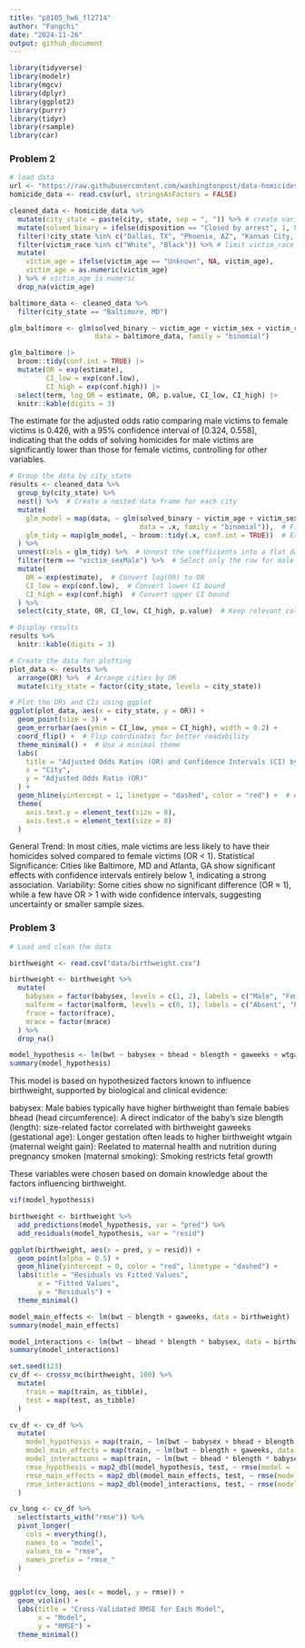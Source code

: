 ```yaml
---
title: "p8105_hw6_fl2714"
author: "Fangchi"
date: "2024-11-26"
output: github_document
---
```


```r

library(tidyverse)
library(modelr)
library(mgcv)
library(dplyr)
library(ggplot2)
library(purrr)
library(tidyr)
library(rsample)
library(car)

```

### Problem 2

```r

# load data
url <- "https://raw.githubusercontent.com/washingtonpost/data-homicides/master/homicide-data.csv"
homicide_data <- read.csv(url, stringsAsFactors = FALSE)

```


```r

cleaned_data <- homicide_data %>%
  mutate(city_state = paste(city, state, sep = ", ")) %>% # create variable
  mutate(solved_binary = ifelse(disposition == "Closed by arrest", 1, 0)) %>% # whether the homicide is solved
  filter(!city_state %in% c("Dallas, TX", "Phoenix, AZ", "Kansas City, MO", "Tulsa, AL")) %>%
  filter(victim_race %in% c("White", "Black")) %>% # limit victim_race
  mutate(
    victim_age = ifelse(victim_age == "Unknown", NA, victim_age),  
    victim_age = as.numeric(victim_age)                            
  ) %>% # victim_age is numeric
  drop_na(victim_age)  

```



```r

baltimore_data <- cleaned_data %>%
  filter(city_state == "Baltimore, MD")

glm_baltimore <- glm(solved_binary ~ victim_age + victim_sex + victim_race,
                     data = baltimore_data, family = "binomial")

glm_baltimore |> 
  broom::tidy(conf.int = TRUE) |> 
  mutate(OR = exp(estimate), 
         CI_low = exp(conf.low), 
         CI_high = exp(conf.high)) |>  
  select(term, log_OR = estimate, OR, p.value, CI_low, CI_high) |> 
  knitr::kable(digits = 3)

```

The estimate for the adjusted odds ratio comparing male victims to female victims is 0.426, with a 95% confidence interval of [0.324, 0.558], indicating that the odds of solving homicides for male victims are significantly lower than those for female victims, controlling for other variables.

```r

# Group the data by city_state
results <- cleaned_data %>%
  group_by(city_state) %>% 
  nest() %>%  # Create a nested data frame for each city
  mutate(
    glm_model = map(data, ~ glm(solved_binary ~ victim_age + victim_sex + victim_race,
                                data = .x, family = "binomial")),  # Fit the logistic model for each city
    glm_tidy = map(glm_model, ~ broom::tidy(.x, conf.int = TRUE))  # Extract coefficients and CI
  ) %>%
  unnest(cols = glm_tidy) %>%  # Unnest the coefficients into a flat data frame
  filter(term == "victim_sexMale") %>%  # Select only the row for male vs female comparison
  mutate(
    OR = exp(estimate),  # Convert log(OR) to OR
    CI_low = exp(conf.low),  # Convert lower CI bound
    CI_high = exp(conf.high)  # Convert upper CI bound
  ) %>%
  select(city_state, OR, CI_low, CI_high, p.value)  # Keep relevant columns

# Display results
results %>%
  knitr::kable(digits = 3)


```
```r


# Create the data for plotting
plot_data <- results %>%  
  arrange(OR) %>%  # Arrange cities by OR
  mutate(city_state = factor(city_state, levels = city_state))  

# Plot the ORs and CIs using ggplot
ggplot(plot_data, aes(x = city_state, y = OR)) +
  geom_point(size = 3) +  
  geom_errorbar(aes(ymin = CI_low, ymax = CI_high), width = 0.2) + 
  coord_flip() +  # Flip coordinates for better readability
  theme_minimal() +  # Use a minimal theme
  labs(
    title = "Adjusted Odds Ratios (OR) and Confidence Intervals (CI) by City",
    x = "City",
    y = "Adjusted Odds Ratio (OR)"
  ) +
  geom_hline(yintercept = 1, linetype = "dashed", color = "red") +  # Add a reference line at OR = 1
  theme(
    axis.text.y = element_text(size = 8), 
    axis.text.x = element_text(size = 8)
  )

```
General Trend: In most cities, male victims are less likely to have their homicides solved compared to female victims (OR < 1).
Statistical Significance: Cities like Baltimore, MD and Atlanta, GA show significant effects with confidence intervals entirely below 1, indicating a strong association.
Variability: Some cities show no significant difference (OR ≈ 1), while a few have OR > 1 with wide confidence intervals, suggesting uncertainty or smaller sample sizes.

### Problem 3

```r
# Load and clean the data

birthweight <- read.csv("data/birthweight.csv")

birthweight <- birthweight %>%
  mutate(
    babysex = factor(babysex, levels = c(1, 2), labels = c("Male", "Female")),
    malform = factor(malform, levels = c(0, 1), labels = c("Absent", "Present")),
    frace = factor(frace),
    mrace = factor(mrace)
  ) %>%
  drop_na()  

```


```r

model_hypothesis <- lm(bwt ~ babysex + bhead + blength + gaweeks + wtgain + smoken, data = birthweight)
summary(model_hypothesis)

```

This model is based on hypothesized factors known to influence birthweight, supported by biological and clinical evidence:

babysex: Male babies typically have higher birthweight than female babies
bhead (head circumference): A direct indicator of the baby’s size
blength (length): size-related factor correlated with birthweight
gaweeks (gestational age): Longer gestation often leads to higher birthweight
wtgain (maternal weight gain): Reelated to maternal health and nutrition during pregnancy
smoken (maternal smoking): Smoking restricts fetal growth

These variables were chosen based on domain knowledge about the factors influencing birthweight.

```r

vif(model_hypothesis)

```


```r

birthweight <- birthweight %>%
  add_predictions(model_hypothesis, var = "pred") %>%
  add_residuals(model_hypothesis, var = "resid")

ggplot(birthweight, aes(x = pred, y = resid)) +
  geom_point(alpha = 0.5) +
  geom_hline(yintercept = 0, color = "red", linetype = "dashed") +
  labs(title = "Residuals vs Fitted Values",
       x = "Fitted Values",
       y = "Residuals") +
  theme_minimal()

```
```r

model_main_effects <- lm(bwt ~ blength + gaweeks, data = birthweight)
summary(model_main_effects)

```
```r

model_interactions <- lm(bwt ~ bhead * blength * babysex, data = birthweight)
summary(model_interactions)

```
```r

set.seed(123)  
cv_df <- crossv_mc(birthweight, 100) %>%  
  mutate(
    train = map(train, as_tibble),
    test = map(test, as_tibble)
  )

cv_df <- cv_df %>%
  mutate(
    model_hypothesis = map(train, ~ lm(bwt ~ babysex + bhead + blength + gaweeks + wtgain + smoken, data = .)),
    model_main_effects = map(train, ~ lm(bwt ~ blength + gaweeks, data = .)),
    model_interactions = map(train, ~ lm(bwt ~ bhead * blength * babysex, data = .)),
    rmse_hypothesis = map2_dbl(model_hypothesis, test, ~ rmse(model = .x, data = .y)),
    rmse_main_effects = map2_dbl(model_main_effects, test, ~ rmse(model = .x, data = .y)),
    rmse_interactions = map2_dbl(model_interactions, test, ~ rmse(model = .x, data = .y))
  )

```


```r

cv_long <- cv_df %>%
  select(starts_with("rmse")) %>%
  pivot_longer(
    cols = everything(),
    names_to = "model",
    values_to = "rmse",
    names_prefix = "rmse_"
  )


ggplot(cv_long, aes(x = model, y = rmse)) +
  geom_violin() +
  labs(title = "Cross-Validated RMSE for Each Model",
       x = "Model",
       y = "RMSE") +
  theme_minimal()

```


